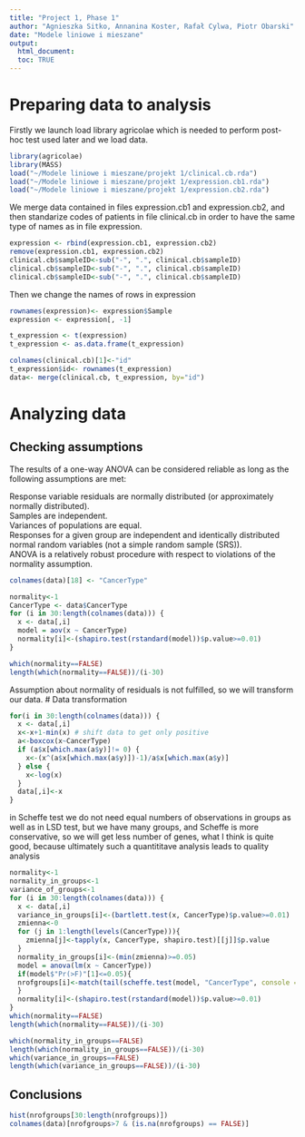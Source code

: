 ```yaml
---
title: "Project 1, Phase 1"
author: "Agnieszka Sitko, Annanina Koster, Rafał Cylwa, Piotr Obarski"
date: "Modele liniowe i mieszane"
output: 
  html_document:
  toc: TRUE
---
```

# Preparing data to analysis

Firstly we launch load library agricolae which is needed to perform post-hoc test used later and we load data.
```r
library(agricolae)
library(MASS)
load("~/Modele liniowe i mieszane/projekt 1/clinical.cb.rda")
load("~/Modele liniowe i mieszane/projekt 1/expression.cb1.rda")
load("~/Modele liniowe i mieszane/projekt 1/expression.cb2.rda")
```
We merge data contained in files expression.cb1 and expression.cb2, and then standarize codes of patients in file clinical.cb in order to have the same type of names as in file expression. 
```r
expression <- rbind(expression.cb1, expression.cb2)
remove(expression.cb1, expression.cb2)
clinical.cb$sampleID<-sub("-", ".", clinical.cb$sampleID)
clinical.cb$sampleID<-sub("-", ".", clinical.cb$sampleID)
clinical.cb$sampleID<-sub("-", ".", clinical.cb$sampleID)
```
Then we change the names of rows in expression

```r
rownames(expression)<- expression$Sample
expression <- expression[, -1]

t_expression <- t(expression)
t_expression <- as.data.frame(t_expression)

colnames(clinical.cb)[1]<-"id"
t_expression$id<- rownames(t_expression)
data<- merge(clinical.cb, t_expression, by="id")
```
# Analyzing data

## Checking assumptions
The results of a one-way ANOVA can be considered reliable as long as the following assumptions are met:<br/>

Response variable residuals are normally distributed (or approximately normally distributed).<br/>
Samples are independent.<br/>
Variances of populations are equal.<br/>
Responses for a given group are independent and identically distributed normal random variables (not a simple random sample (SRS)).<br/>
ANOVA is a relatively robust procedure with respect to violations of the normality assumption.

```r
colnames(data)[18] <- "CancerType"

normality<-1
CancerType <- data$CancerType
for (i in 30:length(colnames(data))) {
  x <- data[,i]
  model = aov(x ~ CancerType)
  normality[i]<-(shapiro.test(rstandard(model))$p.value>=0.01)
}

which(normality==FALSE)
length(which(normality==FALSE))/(i-30)

```
Assumption about normality of residuals is not fulfilled, so we will transform our data.
# Data transformation
```r

for(i in 30:length(colnames(data))) {
  x <- data[,i]
  x<-x+1-min(x) # shift data to get only positive
  a<-boxcox(x~CancerType)
  if (a$x[which.max(a$y)]!= 0) {
    x<-(x^(a$x[which.max(a$y)])-1)/a$x[which.max(a$y)]
  } else {
    x<-log(x)
  } 
  data[,i]<-x
}
```


in Scheffe test we do not need equal numbers of observations in groups as well as in LSD test, but we have many groups, and Scheffe is more conservative, so we will get less number of genes, what I think is quite good, because ultimately such a quantititave analysis leads to quality analysis
```r
normality<-1
normality_in_groups<-1
variance_of_groups<-1
for (i in 30:length(colnames(data))) {
  x <- data[,i]
  variance_in_groups[i]<-(bartlett.test(x, CancerType)$p.value>=0.01)
  zmienna<-0
  for (j in 1:length(levels(CancerType))){
    zmienna[j]<-tapply(x, CancerType, shapiro.test)[[j]]$p.value
  }
  normality_in_groups[i]<-(min(zmienna)>=0.05)
  model = anova(lm(x ~ CancerType))
  if(model$"Pr(>F)"[1]<=0.05){
  nrofgroups[i]<-match(tail(scheffe.test(model, "CancerType", console = FALSE)$groups$M,1), letters)
  }
  normality[i]<-(shapiro.test(rstandard(model))$p.value>=0.01)
}
which(normality==FALSE)
length(which(normality==FALSE))/(i-30)

which(normality_in_groups==FALSE)
length(which(normality_in_groups==FALSE))/(i-30)
which(variance_in_groups==FALSE)
length(which(variance_in_groups==FALSE))/(i-30)
```


## Conclusions

```r
hist(nrofgroups[30:length(nrofgroups)])
colnames(data)[nrofgroups>7 & (is.na(nrofgroups) == FALSE)]
```